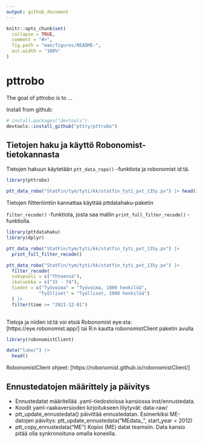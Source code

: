 ```yaml
---
output: github_document
---
```


<!-- README.md is generated from README.Rmd. Please edit that file -->

```r
knitr::opts_chunk$set(
  collapse = TRUE,
  comment = "#>",
  fig.path = "man/figures/README-",
  out.width = "100%"
)
```

# pttrobo

<!-- badges: start -->
<!-- badges: end -->

The goal of pttrobo is to ...


Install from github:

```r

# install.packages("devtools")
devtools::install_github("pttry/pttrobo")

```

## Tietojen haku ja käyttö Robonomist-tietokannasta

Tietojen hakuun käytetään `ptt_data_ropo()` -funktiota ja robonomist id:tä.

```r
library(pttrobo)

ptt_data_robo("StatFin/tym/tyti/kk/statfin_tyti_pxt_135y.px") |> head()

```

Tietojen filtteröintiin kannattaa käyttää pttdatahaku-paketin

`filter_recode()` -funktiota, josta saa mallin `print_full_filter_recode()` 
-funktiolla.

```r
library(pttdatahaku)
library(dplyr)

ptt_data_robo("StatFin/tym/tyti/kk/statfin_tyti_pxt_135y.px") |> 
  print_full_filter_recode()

ptt_data_robo("StatFin/tym/tyti/kk/statfin_tyti_pxt_135y.px") |> 
  filter_recode(
  sukupuoli = c("Yhteensä"),
  ikaluokka = c("15 - 74"),
  tiedot = c("Työvoima" = "Työvoima, 1000 henkilöä", 
            "Työlliset" = "Työlliset, 1000 henkilöä")
  ) |> 
  filter(time >= "2021-12-01")
  
```

Tietoja ja niiden id:tä voi etsiä Robonomist eye:sta: [https://eye.robonomist.app/] 
tai R:n kautta robonomistClient paketin avulla

```r
library(robonomistClient)

data("luke/") |> 
  head()


```
RobonomistClient ohjeet: [https://robonomist.github.io/robonomistClient/]



## Ennustedatojen määrittely ja päivitys

- Ennustedatat määritellää .yaml-tiedostoissa kansiossa inst/ennustedata.
- Koodit yaml-raakaversioden kirjoitukseen löytyvät: data-raw/
- ptt_update_ennustedata() päivittää ennustedatan. Esimerkiksi ME-datojen päivitys:
  ptt_update_ennustedata("MEdata_", start_year = 2012)
- ptt_copy_ennustedata("ME") Kopioi (ME) datat teamsiin. Data kansio pitää olla 
  synkronoituna omalla koneella.
